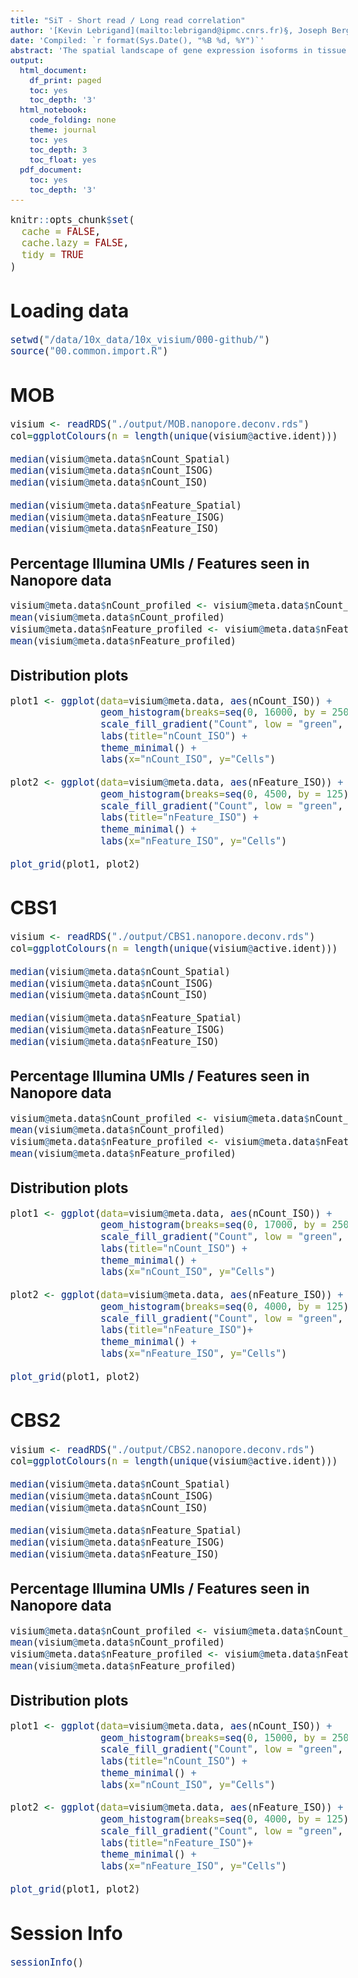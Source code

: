 ```yaml
---
title: "SiT - Short read / Long read correlation"
author: '[Kevin Lebrigand](mailto:lebrigand@ipmc.cnrs.fr)§, Joseph Bergenstråhle §, Kim Thrane §, Annelie Mollbrink, Pascal Barbry, Rainer Waldmann and Joakim Lundeberg'
date: 'Compiled: `r format(Sys.Date(), "%B %d, %Y")`'
abstract: 'The spatial landscape of gene expression isoforms in tissue sections.'
output:
  html_document:
    df_print: paged
    toc: yes
    toc_depth: '3'
  html_notebook:
    code_folding: none
    theme: journal
    toc: yes
    toc_depth: 3
    toc_float: yes
  pdf_document:
    toc: yes
    toc_depth: '3'
---
```


<style type="text/css">

body, td {
   font-size: 15px;
}
code.r{
  font-size: 15px;
}
pre {
  font-size: 15px
}
</style>

```r
knitr::opts_chunk$set(
  cache = FALSE,
  cache.lazy = FALSE,
  tidy = TRUE
)
```

# Loading data

```r

setwd("/data/10x_data/10x_visium/000-github/")
source("00.common.import.R")

```

# MOB

```r

visium <- readRDS("./output/MOB.nanopore.deconv.rds")
col=ggplotColours(n = length(unique(visium@active.ident)))

median(visium@meta.data$nCount_Spatial)
median(visium@meta.data$nCount_ISOG)
median(visium@meta.data$nCount_ISO)

median(visium@meta.data$nFeature_Spatial)
median(visium@meta.data$nFeature_ISOG)
median(visium@meta.data$nFeature_ISO)

```

## Percentage Illumina UMIs / Features seen in Nanopore data

```r

visium@meta.data$nCount_profiled <- visium@meta.data$nCount_ISOG*100/visium@meta.data$nCount_Spatial
mean(visium@meta.data$nCount_profiled)
visium@meta.data$nFeature_profiled <- visium@meta.data$nFeature_ISOG*100/visium@meta.data$nFeature_Spatial
mean(visium@meta.data$nFeature_profiled)

```

## Distribution plots

```r

plot1 <- ggplot(data=visium@meta.data, aes(nCount_ISO)) + 
                geom_histogram(breaks=seq(0, 16000, by = 250),col="black",aes(fill=nGene),fill="lightsteelblue3") + 
                scale_fill_gradient("Count", low = "green", high = "red") +
                labs(title="nCount_ISO") + 
                theme_minimal() + 
                labs(x="nCount_ISO", y="Cells")

plot2 <- ggplot(data=visium@meta.data, aes(nFeature_ISO)) + 
                geom_histogram(breaks=seq(0, 4500, by = 125),col="black",aes(fill=nGene),fill="lightsteelblue3") + 
                scale_fill_gradient("Count", low = "green", high = "red") +
                labs(title="nFeature_ISO") + 
                theme_minimal() + 
                labs(x="nFeature_ISO", y="Cells")

plot_grid(plot1, plot2)

```

# CBS1

```r

visium <- readRDS("./output/CBS1.nanopore.deconv.rds")
col=ggplotColours(n = length(unique(visium@active.ident)))

median(visium@meta.data$nCount_Spatial)
median(visium@meta.data$nCount_ISOG)
median(visium@meta.data$nCount_ISO)

median(visium@meta.data$nFeature_Spatial)
median(visium@meta.data$nFeature_ISOG)
median(visium@meta.data$nFeature_ISO)

```

## Percentage Illumina UMIs / Features seen in Nanopore data

```r

visium@meta.data$nCount_profiled <- visium@meta.data$nCount_ISOG*100/visium@meta.data$nCount_Spatial
mean(visium@meta.data$nCount_profiled)
visium@meta.data$nFeature_profiled <- visium@meta.data$nFeature_ISOG*100/visium@meta.data$nFeature_Spatial
mean(visium@meta.data$nFeature_profiled)

```

## Distribution plots

```r

plot1 <- ggplot(data=visium@meta.data, aes(nCount_ISO)) + 
                geom_histogram(breaks=seq(0, 17000, by = 250),col="black",aes(fill=nGene),fill="lightsteelblue3") + 
                scale_fill_gradient("Count", low = "green", high = "red") +
                labs(title="nCount_ISO") + 
                theme_minimal() + 
                labs(x="nCount_ISO", y="Cells")

plot2 <- ggplot(data=visium@meta.data, aes(nFeature_ISO)) + 
                geom_histogram(breaks=seq(0, 4000, by = 125),col="black",aes(fill=nGene),fill="lightsteelblue3") + 
                scale_fill_gradient("Count", low = "green", high = "red") +
                labs(title="nFeature_ISO")+ 
                theme_minimal() + 
                labs(x="nFeature_ISO", y="Cells")

plot_grid(plot1, plot2)

```

# CBS2

```r

visium <- readRDS("./output/CBS2.nanopore.deconv.rds")
col=ggplotColours(n = length(unique(visium@active.ident)))

median(visium@meta.data$nCount_Spatial)
median(visium@meta.data$nCount_ISOG)
median(visium@meta.data$nCount_ISO)

median(visium@meta.data$nFeature_Spatial)
median(visium@meta.data$nFeature_ISOG)
median(visium@meta.data$nFeature_ISO)

```

## Percentage Illumina UMIs / Features seen in Nanopore data

```r

visium@meta.data$nCount_profiled <- visium@meta.data$nCount_ISOG*100/visium@meta.data$nCount_Spatial
mean(visium@meta.data$nCount_profiled)
visium@meta.data$nFeature_profiled <- visium@meta.data$nFeature_ISOG*100/visium@meta.data$nFeature_Spatial
mean(visium@meta.data$nFeature_profiled)

```

## Distribution plots

```r

plot1 <- ggplot(data=visium@meta.data, aes(nCount_ISO)) + 
                geom_histogram(breaks=seq(0, 15000, by = 250),col="black",aes(fill=nGene),fill="lightsteelblue3") + 
                scale_fill_gradient("Count", low = "green", high = "red") +
                labs(title="nCount_ISO") + 
                theme_minimal() + 
                labs(x="nCount_ISO", y="Cells")

plot2 <- ggplot(data=visium@meta.data, aes(nFeature_ISO)) + 
                geom_histogram(breaks=seq(0, 4000, by = 125),col="black",aes(fill=nGene),fill="lightsteelblue3") + 
                scale_fill_gradient("Count", low = "green", high = "red") +
                labs(title="nFeature_ISO")+ 
                theme_minimal() + 
                labs(x="nFeature_ISO", y="Cells")

plot_grid(plot1, plot2)

```

# Session Info

```r
sessionInfo()
```
